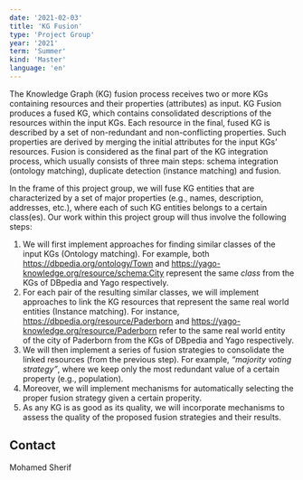 ```yaml
---
date: '2021-02-03'
title: 'KG Fusion'
type: 'Project Group'
year: '2021'
term: 'Summer'
kind: 'Master'
language: 'en'
---
```



The Knowledge Graph (KG) fusion process receives two or more KGs containing resources and their properties (attributes) as input. KG Fusion produces a fused KG, which contains consolidated descriptions of the resources within the input KGs. Each resource in the final, fused KG is described by a set of non-redundant and non-conflicting properties. Such properties are derived by merging the initial attributes for the input  KGs’ resources. Fusion is considered as the final part of the KG integration process, which usually consists of three main steps: schema integration (ontology matching), duplicate detection (instance matching) and fusion.

In the frame of this project group,  we will fuse KG entities that are characterized by a set of major properties (e.g., names, description, addresses, etc.), where each of such KG entities belongs to a certain class(es). Our work within this project group will thus involve the following steps:

1. We will first implement approaches for finding similar classes of the input KGs (Ontology matching). For example, both https://dbpedia.org/ontology/Town and https://yago-knowledge.org/resource/schema:City represent the same *class* from the KGs of DBpedia and Yago respectively.  
2. For each pair of the resulting similar classes, we will implement approaches to link the KG resources that represent the same real world entities (Instance matching). For instance, https://dbpedia.org/resource/Paderborn and https://yago-knowledge.org/resource/Paderborn refer to the same real world entity of the city of Paderborn from the KGs of DBpedia and Yago respectively.
3. We will then implement a series of fusion strategies to consolidate the linked resources (from the previous step). For example, *“majority voting strategy”*, where we keep only the most redundant value of a certain property (e.g., population). 
4. Moreover, we will implement mechanisms for automatically selecting the proper fusion strategy given a certain properity. 
5. As any KG is as good as its quality, we will incorporate mechanisms to assess the quality of the proposed fusion strategies and their results.

## Contact
Mohamed Sherif


